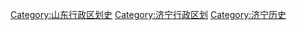 [[Category:山东行政区划史|Category:山东行政区划史]]
[[Category:济宁行政区划|Category:济宁行政区划]]
[[Category:济宁历史|Category:济宁历史]]